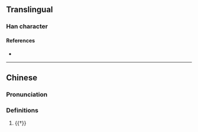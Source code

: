 {{also|敚}}
{{character info}}
==Translingual==

===Han character===
{{Han char|rn=66|rad=攴|as=07|sn=11|four=88240|canj=CUOK|ids=⿰兌攵}}

====References====
* {{Han ref|kx=0471.110|dkj=13223|dj=0823.110|hdz=21463.060|uh=6553|ud=25939|bh=D5A7|bd=54695}}

----

==Chinese==
{{zh-forms|t2=敚|s=敚}}

===Pronunciation===
{{zh-pron
|m=duó
|c=dyut6
|mc=y
|oc=y
|cat=v
}}

===Definitions===
{{zh-hanzi}}

# {{†}} {{zh-alt-form|奪|to [[take]] by [[force]]}}